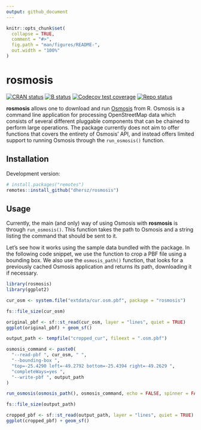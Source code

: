 ```yaml
---
output: github_document
---
```


```r
knitr::opts_chunk$set(
  collapse = TRUE,
  comment = "#>",
  fig.path = "man/figures/README-",
  out.width = "100%"
)
```

# rosmosis

[![CRAN
status](https://www.r-pkg.org/badges/version/rosmosis)](https://CRAN.R-project.org/package=rosmosis)
[![B
status](https://github.com/dhersz/rosmosis/workflows/check/badge.svg)](https://github.com/dhersz/rosmosis/actions?query=workflow%3Acheck)
[![Codecov test
coverage](https://codecov.io/gh/dhersz/rosmosis/branch/main/graph/badge.svg)](https://app.codecov.io/gh/dhersz/rosmosis?branch=main)
[![Repo
status](https://www.repostatus.org/badges/latest/concept.svg)](https://www.repostatus.org/#concept)

**rosmosis** allows one to download and run
[Osmosis](https://wiki.openstreetmap.org/wiki/Osmosis) from R. Osmosis is a
command line application for processing OpenStreetMap data which consists of
several different pluggable components that can be chained to perform large
operations. The package currently does not aim to offer functions that covers
the entirety of Osmosis' API, and instead offers limited support to running
Osmosis through the `run_osmosis()` function.

## Installation

Development version:

```r
# install.packages("remotes")
remotes::install_github("dhersz/rosmosis")
```

## Usage

Currently, the main (and only) way of using Osmosis with **rosmosis** is through
`run_osmosis()`. This function takes the path to Osmosis and a string listing
the command that should be sent to it.

Let's see how it works using the sample data bundled with the package. In the
following code snippet, we use the function to crop a PBF file using a bounding
box. We also use the `osmosis_path()` function, that looks for a previously
cached Osmosis application and returns its path, downloading it if necessary.

```r
library(rosmosis)
library(ggplot2)

cur_osm <- system.file("extdata/cur.osm.pbf", package = "rosmosis")

fs::file_size(cur_osm)

original_pbf <- sf::st_read(cur_osm, layer = "lines", quiet = TRUE)
ggplot(original_pbf) + geom_sf()

output_path <- tempfile("cropped_cur", fileext = ".osm.pbf")

osmosis_command <- paste0(
  "--read-pbf ", cur_osm, " ",
  "--bounding-box ",
  "top=-25.4290 left=-49.2792 bottom=-25.4394 right=-49.2629 ",
  "completeWays=yes ",
  "--write-pbf ", output_path
)

run_osmosis(osmosis_path(), osmosis_command, echo = FALSE, spinner = FALSE)

fs::file_size(output_path)

cropped_pbf <- sf::st_read(output_path, layer = "lines", quiet = TRUE)
ggplot(cropped_pbf) + geom_sf()
```
